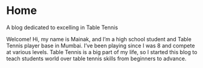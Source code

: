 # Home

A blog dedicated to excelling in Table Tennis

Welcome!
Hi, my name is Mainak, and I’m a high school student and Table Tennis player base in Mumbai.  I’ve been playing since I was 8 and compete at various levels. Table Tennis is a big part of my life, so I started this blog to teach students world over table tennis skills from beginners to advance. 

<br />